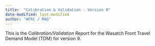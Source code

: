 ```yaml
---
title:  "Calibration & Validation - Version 9"
date-modified: last-modified
author: "WFRC / MAG"
---
```


This is the *Calibration/Validation Report* for the Wasatch Front Travel Demand Model (TDM) for version 9.
